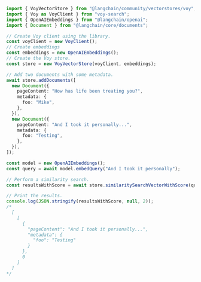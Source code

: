 ```typescript
import { VoyVectorStore } from "@langchain/community/vectorstores/voy";
import { Voy as VoyClient } from "voy-search";
import { OpenAIEmbeddings } from "@langchain/openai";
import { Document } from "@langchain/core/documents";

// Create Voy client using the library.
const voyClient = new VoyClient();
// Create embeddings
const embeddings = new OpenAIEmbeddings();
// Create the Voy store.
const store = new VoyVectorStore(voyClient, embeddings);

// Add two documents with some metadata.
await store.addDocuments([
  new Document({
    pageContent: "How has life been treating you?",
    metadata: {
      foo: "Mike",
    },
  }),
  new Document({
    pageContent: "And I took it personally...",
    metadata: {
      foo: "Testing",
    },
  }),
]);

const model = new OpenAIEmbeddings();
const query = await model.embedQuery("And I took it personally");

// Perform a similarity search.
const resultsWithScore = await store.similaritySearchVectorWithScore(query, 1);

// Print the results.
console.log(JSON.stringify(resultsWithScore, null, 2));
/*
  [
    [
      {
        "pageContent": "And I took it personally...",
        "metadata": {
          "foo": "Testing"
        }
      },
      0
    ]
  ]
*/
```